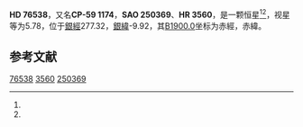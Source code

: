 {{Starbox begin
| name = HD 76538
}}
{{Starbox observe
| epoch = [[J2000.0|J2000.0]]
| constell = {{星座名待查}}<ref name=SIMBAD>{{cite web
 | url=http://simbad.u-strasbg.fr/simbad/sim-id?Ident=HR+3560
 | title =Pulsating variable Star
 | publisher=Centre de Données astronomiques de Strasbourg
 | work=SIMBAD
 | accessdate=2012-07-13}}</ref><ref name=DATA>{{cite web
 | url=http://vizier.u-strasbg.fr/viz-bin/VizieR-5?-out.add=.&-source=5050&-corr=PK=HR&-out.max=9999&HR=3560
 | title=VizieR Detailed Page
 | accessdate=2012-07-13
 | archive-date=2016-03-04
 | archive-url=https://web.archive.org/web/20160304235749/http://vizier.u-strasbg.fr/viz-bin/VizieR-5?-out.add=.&-source=5050&-corr=PK=HR&-out.max=9999&HR=3560
 | dead-url=no
 }}</ref>
| 星官 = 
| ra = {{RA|8|53|48.7}}<ref name=SIMBAD /><ref name=DATA />
| dec = {{DEC|-60|21|15}}<ref name=SIMBAD /><ref name=DATA />
| appmag_v = 5.78<ref name=SIMBAD /><ref name=DATA />
}}
{{Starbox character
| class = B5III<ref name=SIMBAD /><ref name=DATA />
| b-v = -0.08<ref name=SIMBAD /><ref name=DATA />
| u-b = -0.55<ref name=SIMBAD /><ref name=DATA />
| r-i = <ref name=SIMBAD /><ref name=DATA />
| variable = 
}}
{{Starbox astrometry
| radial_v = -0.55
| prop_mo_ra = 2
| parallax = 
| p_error = 
}}
{{Starbox catalog
| names =CP-59 1174，[[SAO星表|SAO]] 250369，[[HD星表|HD]] 76538，[[HR星表|HR]] 3560}}
{{Starbox reference |Simbad=HR+3560}}
{{Starbox end}}

'''HD 76538'''，又名'''CP-59 1174'''，'''SAO 250369'''、'''HR 3560'''，是一颗恒星<ref name=SIMBAD /><ref name=DATA />，视星等为5.78，位于[[銀道座標系|銀經]]277.32，[[銀道座標系|銀緯]]-9.92，其[[B1900.0|B1900.0]]坐标为赤經{{RA|8|51|31.4}}，赤緯{{DEC|-59|-9.92|24}}。

== 参考文献 ==
{{reflist}}

{{star-stub}}

[[Category:HD和HDE天體|76538]]
[[Category:HR天體|3560]]
[[Category:SAO天體|250369]]